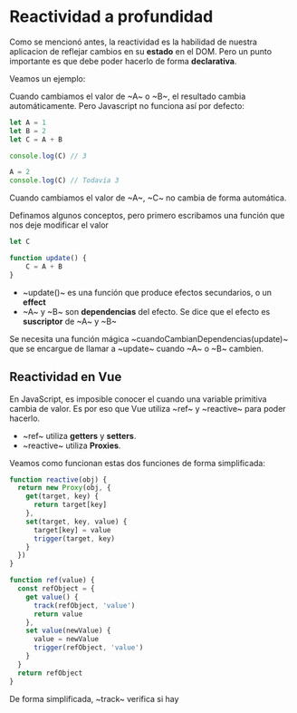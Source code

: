 
<PageView>

# Reactividad a profundidad

Como se mencionó antes, la reactividad es la habilidad de nuestra aplicacion de reflejar cambios en su **estado** en el DOM. Pero un punto importante es que debe poder hacerlo de forma **declarativa**.

Veamos un ejemplo:

<ExampleWrapper>
    <Sum />
</ExampleWrapper>

Cuando cambiamos el valor de ~A~ o ~B~, el resultado cambia automáticamente. Pero Javascript no funciona así por defecto:

```javascript
let A = 1
let B = 2
let C = A + B

console.log(C) // 3

A = 2
console.log(C) // Todavía 3
```

Cuando cambiamos el valor de ~A~, ~C~ no cambia de forma automática. 

Definamos algunos conceptos, pero primero escribamos una función que nos deje modificar el valor

```javascript
let C

function update() {
    C = A + B
}
```

- ~update()~ es una función que produce efectos secundarios, o un **effect**
- ~A~ y ~B~ son **dependencias** del efecto. Se dice que el efecto es **suscriptor** de ~A~ y ~B~

Se necesita una función mágica ~cuandoCambianDependencias(update)~ que se encargue de llamar a ~update~ cuando ~A~ o ~B~ cambien.

## Reactividad en Vue

En JavaScript, es imposible conocer el cuando una variable primitiva cambia de valor. Es por eso que Vue utiliza ~ref~ y ~reactive~ para poder hacerlo.
- ~ref~ utiliza **getters** y **setters**.
- ~reactive~ utiliza **Proxies**.

Veamos como funcionan estas dos funciones de forma simplificada:

```javascript
function reactive(obj) {
  return new Proxy(obj, {
    get(target, key) {
      return target[key]
    },
    set(target, key, value) {
      target[key] = value
      trigger(target, key)
    }
  })
}

function ref(value) {
  const refObject = {
    get value() {
      track(refObject, 'value')
      return value
    },
    set value(newValue) {
      value = newValue
      trigger(refObject, 'value')
    }
  }
  return refObject
}
```

De forma simplificada, ~track~ verifica si hay 


</PageView>
